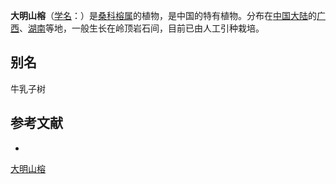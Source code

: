 {{Speciesbox
| name = 大明山榕
| status = 
| status_system = 
| image =
| genus = Ficus
| species = daimiaoshanensis
| authority = S. S. Chang
}}

'''大明山榕'''（[[学名|学名]]：{{lang|la|''Ficus daimiaoshanensis''}}）是[[桑科|桑科]][[榕属|榕属]]的植物，是中国的特有植物。分布在[[中国大陆|中国大陆]]的[[广西|广西]]、[[湖南|湖南]]等地，一般生长在岭顶岩石间，目前已由人工引种栽培。

== 别名 ==
牛乳子树

== 参考文献 ==
<div class="references-small">
* {{cite web| url =http://www.bioinfo.cn/db05/KmzwSpecies.php?action=view&id=13547| title =大明山榕| work =《中国高等植物数据库全库》| publisher =中国科学院微生物研究所| author =昆明植物研究所| accessdate =2009-02-24| deadurl =yes| archiveurl =https://web.archive.org/web/20160305050330/http://www.bioinfo.cn/db05/KmzwSpecies.php?action=view&id=13547| archivedate =2016-03-05}}
</div>
{{Taxonbar|from=Q10935631}}

[[Category:榕属|大明山榕]]


{{植物小作品}}